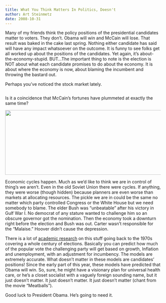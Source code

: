 ---
title: What You Think Matters In Politics, Doesn't
author: Art Steinmetz
date: 2008-10-31
---
Many of my friends think the policy positions of the presidential candidates matter to voters.  They don't.  Obama will win and McCain will lose.  That result was baked in the cake last spring.  Nothing either candidate has said will have any impact whatsoever on the outcome.   It is funny to see folks get all worked up about the positions of the candidates.  Yet again, it's about-the-economy-stupid.  BUT...The important thing to note is the election is NOT about what each candidate promises to do about the economy.  It is about where the economy is now, about blaming the incumbent and throwing the bastard out.

Perhaps you've noticed the stock market lately.

<a href="/img/2008/10/spx-oct-08.bmp"><img class="alignnone size-medium wp-image-79" title="spx-oct-08" src="/img/2008/10/spx-oct-08.bmp" alt="" /></a>

Is it a coincidence that McCain's fortunes have plummeted at exactly the same time?

<a href="/img/2008/10/mccain-price.bmp"><img class="alignnone size-medium wp-image-80" title="mccain-price" src="/img/2008/10/mccain-price.bmp" alt="" width="526" height="210" /></a>

Economic cycles happen.  Much as we'd like to think we are in control of thing's we aren't.  Even in the old Soviet Union there were cycles.  If anything, they were worse (though hidden) because planners are even worse than markets at allocating resources.  The pickle we are in could be the same no matter which party controlled Congress or the White House but we need somebody to blame.  The elder Bush was "unbeatable" after his victory in Gulf War I.  No democrat of any stature wanted to challenge him so an obscure governor got the  nomination.  Then the economy took a downturn right before the election and Bush was out.  Carter wasn't responsible for the "Malaise."  Hoover didn't cause the depression.

There is a lot of <a href="http://fairmodel.econ.yale.edu/rayfair/pdf/1996B200.PDF" target="_blank">academic research</a> on this stuff going back to the 1970s covering a whole century of elections.  Basically you can predict how much of the popular vote the challenging party will get based on growth, Inflation and unemployment, with an adjustment for incumbency.  The models are extremely accurate.  What doesn't matter in these models are candidates' positions!  Since the early part of this year, these models have predicted that Obama will win.  So, sure, he might have a visionary plan for universal health care, or he's a closet socialist with a vaguely foreign sounding name, but it just doesn't matter. It just doesn't matter. It just doesn't matter (chant from the movie "Meatballs").

Good luck to President Obama.  He's going to need it.
